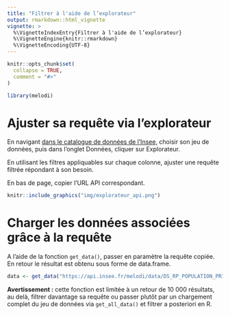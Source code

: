```yaml
---
title: "Filtrer à l'aide de l’explorateur"
output: rmarkdown::html_vignette
vignette: >
  %\VignetteIndexEntry{Filtrer à l'aide de l’explorateur}
  %\VignetteEngine{knitr::rmarkdown}
  %\VignetteEncoding{UTF-8}
---
```


```r
knitr::opts_chunk$set(
  collapse = TRUE,
  comment = "#>"
)
```

```r
library(melodi)
```

# Ajuster sa requête via l'explorateur

En navigant [dans le catalogue de données de l'Insee](https://catalogue-donnees.insee.fr), choisir son jeu de données, puis dans l'onglet Données, cliquer sur Explorateur.

En utilisant les filtres appliquables sur chaque colonne, ajuster une requête filtrée répondant à son besoin.

En bas de page, copier l'URL API correspondant.

```r
knitr::include_graphics("img/explorateur_api.png")
```

# Charger les données associées grâce à la requête

A l'aide de la fonction `get_data()`, passer en paramètre la requête copiée. En retour le résultat est obtenu sous forme de data.frame.

```r
data <- get_data("https://api.insee.fr/melodi/data/DS_RP_POPULATION_PRINC?SEX=_T&AGE=_T&GEO=REG")
```

**Avertissement :** cette fonction est limitée à un retour de 10 000 résultats, au delà, filtrer davantage sa requête ou passer plutôt par un chargement complet du jeu de données via `get_all_data()` et filtrer a posteriori en R.
